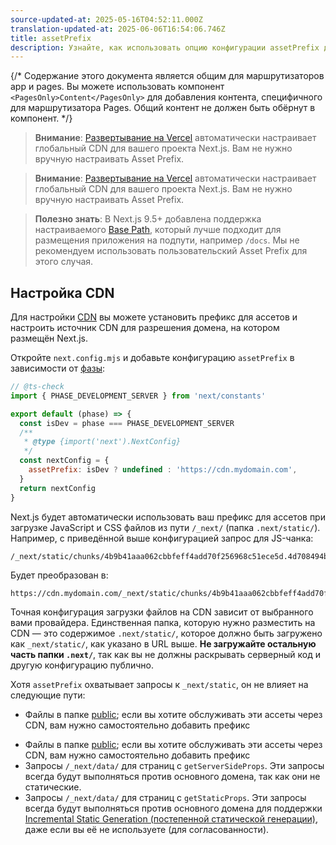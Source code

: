 ```yaml
---
source-updated-at: 2025-05-16T04:52:11.000Z
translation-updated-at: 2025-06-06T16:54:06.746Z
title: assetPrefix
description: Узнайте, как использовать опцию конфигурации assetPrefix для настройки CDN.
---
```


{/* Содержание этого документа является общим для маршрутизаторов app и pages. Вы можете использовать компонент `<PagesOnly>Content</PagesOnly>` для добавления контента, специфичного для маршрутизатора Pages. Общий контент не должен быть обёрнут в компонент. */}

<AppOnly>

> **Внимание**: [Развертывание на Vercel](/docs/app/building-your-application/deploying) автоматически настраивает глобальный CDN для вашего проекта Next.js.
> Вам не нужно вручную настраивать Asset Prefix.

</AppOnly>

<PagesOnly>

> **Внимание**: [Развертывание на Vercel](/docs/pages/building-your-application/deploying) автоматически настраивает глобальный CDN для вашего проекта Next.js.
> Вам не нужно вручную настраивать Asset Prefix.

</PagesOnly>

> **Полезно знать**: В Next.js 9.5+ добавлена поддержка настраиваемого [Base Path](/docs/app/api-reference/next-config-js/basePath), который лучше подходит для размещения приложения на подпути, например `/docs`.
> Мы не рекомендуем использовать пользовательский Asset Prefix для этого случая.

## Настройка CDN

Для настройки [CDN](https://ru.wikipedia.org/wiki/Content_Delivery_Network) вы можете установить префикс для ассетов и настроить источник CDN для разрешения домена, на котором размещён Next.js.

Откройте `next.config.mjs` и добавьте конфигурацию `assetPrefix` в зависимости от [фазы](/docs/app/api-reference/next-config-js#async-configuration):

```js filename="next.config.mjs"
// @ts-check
import { PHASE_DEVELOPMENT_SERVER } from 'next/constants'

export default (phase) => {
  const isDev = phase === PHASE_DEVELOPMENT_SERVER
  /**
   * @type {import('next').NextConfig}
   */
  const nextConfig = {
    assetPrefix: isDev ? undefined : 'https://cdn.mydomain.com',
  }
  return nextConfig
}
```

Next.js будет автоматически использовать ваш префикс для ассетов при загрузке JavaScript и CSS файлов из пути `/_next/` (папка `.next/static/`). Например, с приведённой выше конфигурацией запрос для JS-чанка:

```
/_next/static/chunks/4b9b41aaa062cbbfeff4add70f256968c51ece5d.4d708494b3aed70c04f0.js
```

Будет преобразован в:

```
https://cdn.mydomain.com/_next/static/chunks/4b9b41aaa062cbbfeff4add70f256968c51ece5d.4d708494b3aed70c04f0.js
```

Точная конфигурация загрузки файлов на CDN зависит от выбранного вами провайдера. Единственная папка, которую нужно разместить на CDN — это содержимое `.next/static/`, которое должно быть загружено как `_next/static/`, как указано в URL выше. **Не загружайте остальную часть папки `.next/`**, так как вы не должны раскрывать серверный код и другую конфигурацию публично.

Хотя `assetPrefix` охватывает запросы к `_next/static`, он не влияет на следующие пути:

<AppOnly>

- Файлы в папке [public](/docs/app/building-your-application/optimizing/static-assets); если вы хотите обслуживать эти ассеты через CDN, вам нужно самостоятельно добавить префикс

</AppOnly>

<PagesOnly>

- Файлы в папке [public](/docs/pages/building-your-application/optimizing/static-assets); если вы хотите обслуживать эти ассеты через CDN, вам нужно самостоятельно добавить префикс
- Запросы `/_next/data/` для страниц с `getServerSideProps`. Эти запросы всегда будут выполняться против основного домена, так как они не статические.
- Запросы `/_next/data/` для страниц с `getStaticProps`. Эти запросы всегда будут выполняться против основного домена для поддержки [Incremental Static Generation (постепенной статической генерации)](/docs/pages/building-your-application/data-fetching/incremental-static-regeneration), даже если вы её не используете (для согласованности).

</PagesOnly>